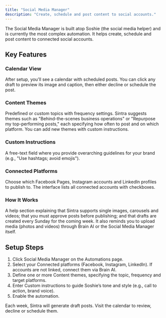 ```yaml
---
title: "Social Media Manager"
description: "Create, schedule and post content to social accounts."
---
```


The Social Media Manager is built atop Soshie (the social media helper) and is currently the most complex automation. It helps create, schedule and post content to connected social accounts.

## Key Features

### Calendar View
After setup, you’ll see a calendar with scheduled posts. You can click any draft to preview its image and caption, then either decline or schedule the post.

### Content Themes
Predefined or custom topics with frequency settings. Sintra suggests themes such as "Behind-the-scenes business operations" or "Repurpose my top-performing posts," each specifying how often to post and on which platform. You can add new themes with custom instructions.

### Custom Instructions
A free-text field where you provide overarching guidelines for your brand (e.g., "Use hashtags; avoid emojis").

### Connected Platforms
Choose which Facebook Pages, Instagram accounts and LinkedIn profiles to publish to. The interface lists all connected accounts with checkboxes.

### How It Works
A help section explaining that Sintra supports single images, carousels and videos; that you must approve posts before publishing; and that drafts are created every Sunday for the coming week. It also reminds you to upload media (photos and videos) through Brain AI or the Social Media Manager itself.

## Setup Steps

1. Click Social Media Manager on the Automations page.
2. Select your Connected platforms (Facebook, Instagram, LinkedIn). If accounts are not linked, connect them via Brain AI.
3. Define one or more Content themes, specifying the topic, frequency and target platforms.
4. Enter Custom instructions to guide Soshie’s tone and style (e.g., call to action, brand voice).
5. Enable the automation. 

Each week, Sintra will generate draft posts. Visit the calendar to review, decline or schedule them.